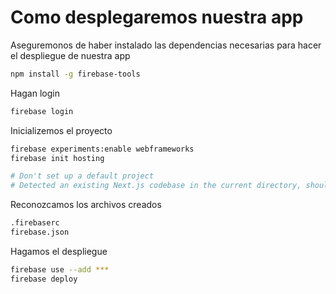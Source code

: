 # Como desplegaremos nuestra app

Aseguremonos de haber instalado las dependencias necesarias para hacer el despliegue de nuestra app

```bash
npm install -g firebase-tools
```

Hagan login

```bash
firebase login
```

Inicializemos el proyecto

```bash
firebase experiments:enable webframeworks
firebase init hosting

# Don't set up a default project
# Detected an existing Next.js codebase in the current directory, should we use this? (Y/n) y
```

Reconozcamos los archivos creados

```bash
.firebaserc
firebase.json
```

Hagamos el despliegue

```bash
firebase use --add ***
firebase deploy
```
